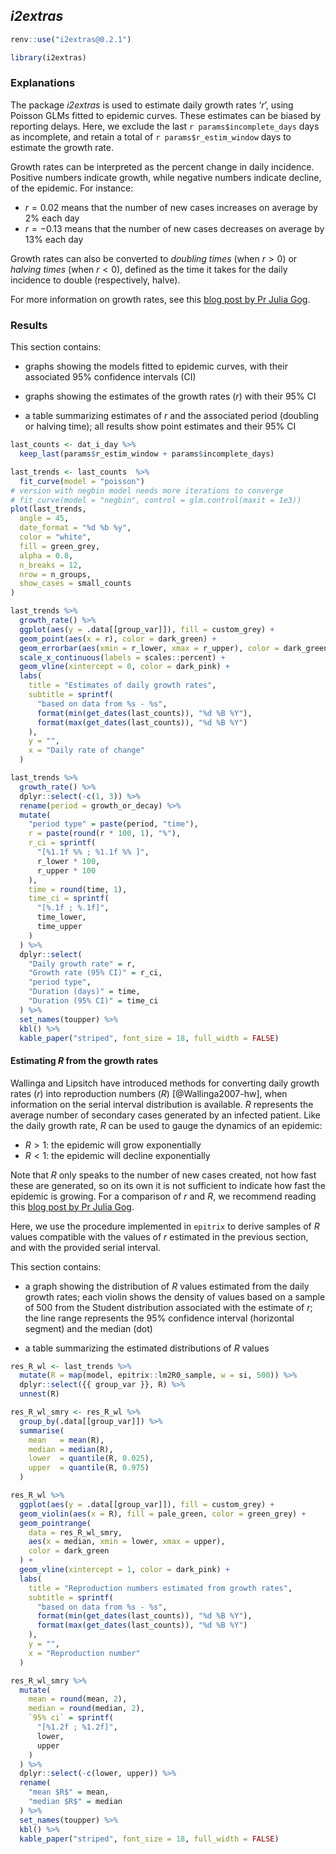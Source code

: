 ## _i2extras_

```r
renv::use("i2extras@0.2.1")
```

```r
library(i2extras)
```

### Explanations

The package *i2extras* is used to estimate daily growth rates '_r_', using Poisson
GLMs fitted to epidemic curves. These estimates can be biased by reporting
delays. Here, we exclude the last `r params$incomplete_days` days as incomplete,
and retain a total of `r params$r_estim_window` days to estimate the growth
rate.

Growth rates can be interpreted as the percent change in daily
incidence. Positive numbers indicate growth, while negative numbers indicate
decline, of the epidemic. For instance:

* $r = 0.02$ means that the number of new cases increases on average by 2% each day
* $r = -0.13$ means that the number of new cases decreases on average by 13% each day

Growth rates can also be converted to _doubling times_ (when $r > 0$) or
_halving times_ (when $r < 0$), defined as the time it takes for the daily
incidence to double (respectively, halve).

For more information on growth rates, see this [blog post by Pr Julia Gog](https://plus.maths.org/content/epidemic-growth-rate).

### Results

This section contains:

* graphs showing the models fitted to epidemic curves, with their associated 95% confidence
intervals (CI)

* graphs showing the estimates of the growth rates ($r$) with their 95% CI

* a table summarizing estimates of $r$ and the associated period (doubling or
  halving time); all results show point estimates and their 95% CI

```r
last_counts <- dat_i_day %>%
  keep_last(params$r_estim_window + params$incomplete_days)

last_trends <- last_counts  %>%
  fit_curve(model = "poisson")
# version with negbin model needs more iterations to converge
# fit_curve(model = "negbin", control = glm.control(maxit = 1e3))
plot(last_trends,
  angle = 45,
  date_format = "%d %b %y",
  color = "white",
  fill = green_grey,
  alpha = 0.8,
  n_breaks = 12,
  nrow = n_groups,
  show_cases = small_counts
)
```

```r
last_trends %>%
  growth_rate() %>%
  ggplot(aes(y = .data[[group_var]]), fill = custom_grey) +
  geom_point(aes(x = r), color = dark_green) +
  geom_errorbar(aes(xmin = r_lower, xmax = r_upper), color = dark_green) +
  scale_x_continuous(labels = scales::percent) +
  geom_vline(xintercept = 0, color = dark_pink) +
  labs(
    title = "Estimates of daily growth rates",
    subtitle = sprintf(
      "based on data from %s - %s",
      format(min(get_dates(last_counts)), "%d %B %Y"),
      format(max(get_dates(last_counts)), "%d %B %Y")
    ),
    y = "",
    x = "Daily rate of change"
  )

last_trends %>%
  growth_rate() %>%
  dplyr::select(-c(1, 3)) %>%
  rename(period = growth_or_decay) %>%
  mutate(
    "period type" = paste(period, "time"),
    r = paste(round(r * 100, 1), "%"),
    r_ci = sprintf(
      "[%1.1f %% ; %1.1f %% ]",
      r_lower * 100,
      r_upper * 100
    ),
    time = round(time, 1),
    time_ci = sprintf(
      "[%.1f ; %.1f]",
      time_lower,
      time_upper
    )
  ) %>%
  dplyr::select(
    "Daily growth rate" = r,
    "Growth rate (95% CI)" = r_ci,
    "period type",
    "Duration (days)" = time,
    "Duration (95% CI)" = time_ci
  ) %>%
  set_names(toupper) %>%
  kbl() %>%
  kable_paper("striped", font_size = 18, full_width = FALSE)
```

#### Estimating $R$ from the growth rates

Wallinga and Lipsitch have introduced methods for converting daily growth rates
($r$) into reproduction numbers ($R$) [@Wallinga2007-hw], when information on
the serial interval distribution is available. $R$ represents the average number
of secondary cases generated by an infected patient. Like the daily growth rate,
$R$ can be used to gauge the dynamics of an epidemic:

* $R > 1$: the epidemic will grow exponentially
* $R < 1$: the epidemic will decline exponentially

Note that $R$ only speaks to the number of new cases created, not how fast these
are generated, so on its own it is not sufficient to indicate how fast the
epidemic is growing. For a comparison of $r$ and $R$, we recommend reading this
[blog post by Pr Julia Gog](https://plus.maths.org/content/epidemic-growth-rate).

Here, we use the procedure implemented in `epitrix` to derive samples of $R$
values compatible with the values of $r$ estimated in the previous section, and
with the provided serial interval.

This section contains:

* a graph showing the distribution of $R$ values estimated from the daily growth
  rates; each violin shows the density of values based on a sample of 500 from
  the Student distribution associated with the estimate of $r$; the line range
  represents the 95% confidence interval (horizontal segment) and the median
  (dot)
  
* a table summarizing the estimated distributions of $R$ values 

```r
res_R_wl <- last_trends %>%
  mutate(R = map(model, epitrix::lm2R0_sample, w = si, 500)) %>%
  dplyr::select({{ group_var }}, R) %>%
  unnest(R)

res_R_wl_smry <- res_R_wl %>%
  group_by(.data[[group_var]]) %>%
  summarise(
    mean   = mean(R),
    median = median(R),
    lower  = quantile(R, 0.025),
    upper  = quantile(R, 0.975)
  )

res_R_wl %>%
  ggplot(aes(y = .data[[group_var]]), fill = custom_grey) +
  geom_violin(aes(x = R), fill = pale_green, color = green_grey) +
  geom_pointrange(
    data = res_R_wl_smry,
    aes(x = median, xmin = lower, xmax = upper),
    color = dark_green
  ) +
  geom_vline(xintercept = 1, color = dark_pink) +
  labs(
    title = "Reproduction numbers estimated from growth rates",
    subtitle = sprintf(
      "based on data from %s - %s",
      format(min(get_dates(last_counts)), "%d %B %Y"),
      format(max(get_dates(last_counts)), "%d %B %Y")
    ),
    y = "",
    x = "Reproduction number"
  )

res_R_wl_smry %>%
  mutate(
    mean = round(mean, 2),
    median = round(median, 2),
    `95% ci` = sprintf(
      "[%1.2f ; %1.2f]",
      lower,
      upper
    )
  ) %>%
  dplyr::select(-c(lower, upper)) %>%
  rename(
    "mean $R$" = mean,
    "median $R$" = median
  ) %>%
  set_names(toupper) %>%
  kbl() %>%
  kable_paper("striped", font_size = 18, full_width = FALSE)
```

